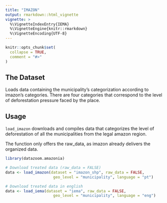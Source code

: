 ```yaml
---
title: "IMAZON"
output: rmarkdown::html_vignette
vignette: >
  %\VignetteIndexEntry{IEMA}
  %\VignetteEngine{knitr::rmarkdown}
  %\VignetteEncoding{UTF-8}
---
```


```r
knitr::opts_chunk$set(
  collapse = TRUE,
  comment = "#>"
)
```

## The Dataset

Loads data containing the municipality's categorization according to imazon's categories. There are four categories that correspond to the level of deforestation pressure faced by the place.

## Usage

`load_imazon` downloads and compiles data that categorizes the level of deforestation of all the municipalities from the legal amazon region.

The function only offers the raw_data, as imazon already delivers the organized data.

```r
library(datazoom.amazonia)

# Download treated data (raw_data = FALSE)
data <- load_imazon(dataset = "imazon_shp", raw_data = FALSE,
                     geo_level = "municipality", language = "pt")

# Download treated data in english
data <- load_iema(dataset = "iema", raw_data = FALSE,
                     geo_level = "municipality", language = "eng")
```
